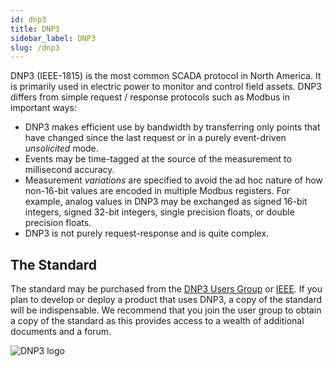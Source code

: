 ```yaml
---
id: dnp3
title: DNP3
sidebar_label: DNP3
slug: /dnp3
---
```



DNP3 (IEEE-1815) is the most common SCADA protocol in North America. It is primarily used in electric power 
to monitor and control field assets. DNP3 differs from simple request / response protocols such as Modbus in important ways:

* DNP3 makes efficient use by bandwidth by transferring only points that have changed since the last request or in a purely event-driven *unsolicited* mode.
* Events may be time-tagged at the source of the measurement to millisecond accuracy.
* Measurement *variations* are specified to avoid the ad hoc nature of how non-16-bit values are encoded in multiple Modbus registers. For example, analog
values in DNP3 may be exchanged as signed 16-bit integers, signed 32-bit integers, single precision floats, or double precision floats.
* DNP3 is not purely request-response and is quite complex.

## The Standard

The standard may be purchased from the [DNP3 Users Group](https://dnp.org) or [IEEE](https://standards.ieee.org/standard/1815-2012.html). If you plan to develop
or deploy a product that uses DNP3, a copy of the standard will be indispensable. We recommend that you join the user group to obtain a copy of the standard as
this provides access to a wealth of additional documents and a forum.

<div style={{textAlign: 'center'}}>
<img alt="DNP3 logo" src={useBaseUrl('img/dnp_logo.jpg')} />
</div>

